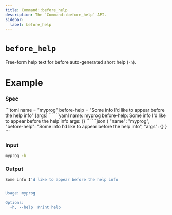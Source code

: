 ```yaml
---
title: Command::before_help
description: The `Command::before_help` API.
sidebar:
  label: before_help
---
```



# `before_help` <LinkButton href="https://docs.rs/clap/latest/clap/struct.Command.html#method.before_help" icon="open-book" variant="minimal"></LinkButton>

<Badge text="since 0.1.0" size="small" />

Free-form help text for before auto-generated short help (`-h`).

# Example

### Spec

<Tabs syncKey="format">
  <TabItem label="TOML">
```toml
name = "myprog"
before-help = "Some info I'd like to appear before the help info"
[args]
```
  </TabItem>
  <TabItem label="YAML">
```yaml
name: myprog
before-help: Some info I'd like to appear before the help info
args: {}
```
  </TabItem>
  <TabItem label="JSON">
```json
{
  "name": "myprog",
  "before-help": "Some info I'd like to appear before the help info",
  "args": {}
}
```
  </TabItem>
</Tabs>

### Input

```bash
myprog -h
```

### Output

```bash
Some info I'd like to appear before the help info


Usage: myprog

Options:
  -h, --help  Print help
```
